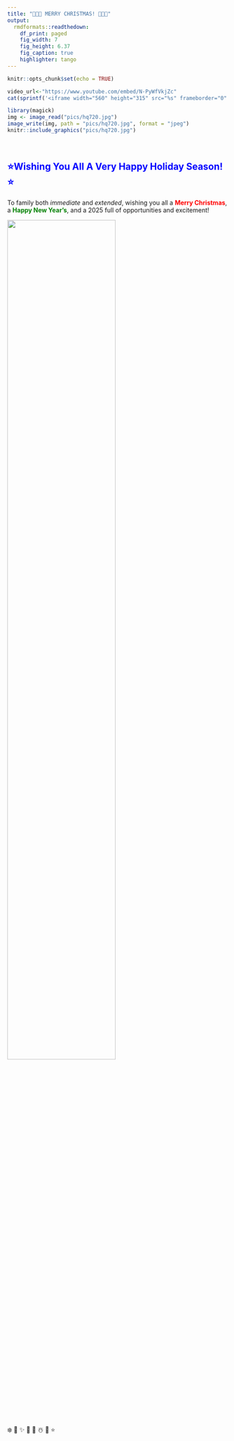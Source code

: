 ```yaml
---
title: "🎁✨🎄 MERRY CHRISTMAS! 🎄✨🎁"
output:
  rmdformats::readthedown:
    df_print: paged
    fig_width: 7
    fig_height: 6.37
    fig_caption: true
    highlighter: tango
---
```


```r
knitr::opts_chunk$set(echo = TRUE)
```

```r
video_url<-"https://www.youtube.com/embed/N-PyWfVkjZc"
cat(sprintf('<iframe width="560" height="315" src="%s" frameborder="0" allow="accelerometer; autoplay; clipboard-write; encrypted-media; gyroscope; picture-in-picture" allowfullscreen></iframe>', video_url))

```

```r
library(magick)
img <- image_read("pics/hq720.jpg")
image_write(img, path = "pics/hq720.jpg", format = "jpeg")
knitr::include_graphics("pics/hq720.jpg")
```
<br>


## <span style="color:blue;">⭐**Wishing You All A Very Happy Holiday Season!**⭐</span><br>

  To family both *immediate* and *extended*, wishing you all a <span style="color:red;">**Merry Christmas**</span>, a <span style="color:green;">**Happy New Year's**</span>, and a 2025 full of opportunities and excitement! <br>

![](pics/374728071_10227312278365234_4578217180057969679_n.jpg){width=70%}


❄️
🎁
✨
🎄
🎅
☃️
🌟
⭐